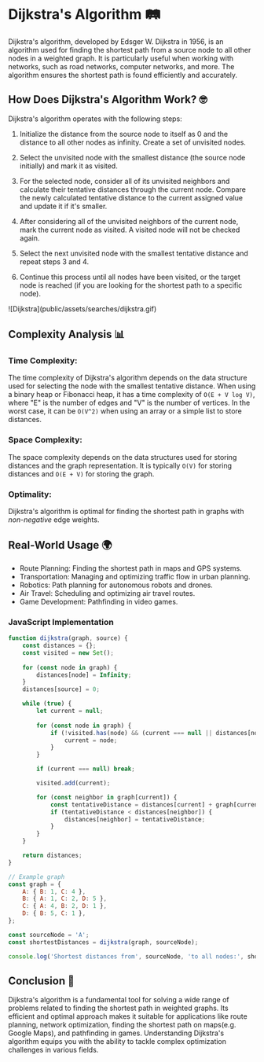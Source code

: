# Dijkstra's Algorithm 🛤️

Dijkstra's algorithm, developed by Edsger W. Dijkstra in 1956, is an algorithm used for 
finding the shortest path from a source node to all other nodes in a weighted graph. 
It is particularly useful when working with networks, such as road networks, computer 
networks, and more. The algorithm ensures the shortest path is found efficiently and accurately.

## How Does Dijkstra's Algorithm Work? 🤓
Dijkstra's algorithm operates with the following steps:

1. Initialize the distance from the source node to itself as 0 and the distance to all other nodes as infinity. Create a set of unvisited nodes.

2. Select the unvisited node with the smallest distance (the source node initially) and mark it as visited.

3. For the selected node, consider all of its unvisited neighbors and calculate their tentative distances through the current node. Compare the newly calculated tentative distance to the current assigned value and update it if it's smaller.

4. After considering all of the unvisited neighbors of the current node, mark the current node as visited. A visited node will not be checked again.

5. Select the next unvisited node with the smallest tentative distance and repeat steps 3 and 4.

6. Continue this process until all nodes have been visited, or the target node is reached (if you are looking for the shortest path to a specific node).

<div className="border border-black rounded-sm">
![Dijkstra](public/assets/searches/dijkstra.gif)
</div>

## Complexity Analysis 📊

### Time Complexity: 
The time complexity of Dijkstra's algorithm depends on the data structure 
used for selecting the node with the smallest tentative distance. When using 
a binary heap or Fibonacci heap, it has a time complexity of `O(E + V log V)`, 
where "E" is the number of edges and "V" is the number of vertices. In the worst 
case, it can be `O(V^2)` when using an array or a simple list to store distances.

### Space Complexity: 
The space complexity depends on the data structures used for 
storing distances and the graph representation. It is typically `O(V)` for storing distances 
and `O(E + V)` for storing the graph.

### Optimality: 
Dijkstra's algorithm is optimal for finding the shortest path in graphs with _non-negative_ edge weights.

## Real-World Usage 🌍

- Route Planning: Finding the shortest path in maps and GPS systems.
- Transportation: Managing and optimizing traffic flow in urban planning.
- Robotics: Path planning for autonomous robots and drones.
- Air Travel: Scheduling and optimizing air travel routes.
- Game Development: Pathfinding in video games.

### JavaScript Implementation

```js filename="dijkstra.js" copy
function dijkstra(graph, source) {
    const distances = {};
    const visited = new Set();
    
    for (const node in graph) {
        distances[node] = Infinity;
    }
    distances[source] = 0;

    while (true) {
        let current = null;
        
        for (const node in graph) {
            if (!visited.has(node) && (current === null || distances[node] < distances[current])) {
                current = node;
            }
        }

        if (current === null) break;

        visited.add(current);

        for (const neighbor in graph[current]) {
            const tentativeDistance = distances[current] + graph[current][neighbor];
            if (tentativeDistance < distances[neighbor]) {
                distances[neighbor] = tentativeDistance;
            }
        }
    }

    return distances;
}

// Example graph
const graph = {
    A: { B: 1, C: 4 },
    B: { A: 1, C: 2, D: 5 },
    C: { A: 4, B: 2, D: 1 },
    D: { B: 5, C: 1 },
};

const sourceNode = 'A';
const shortestDistances = dijkstra(graph, sourceNode);

console.log('Shortest distances from', sourceNode, 'to all nodes:', shortestDistances);
```

## Conclusion 🌟
Dijkstra's algorithm is a fundamental tool for solving a wide range of 
problems related to finding the shortest path in weighted graphs. 
Its efficient and optimal approach makes it suitable for applications like route planning, 
network optimization, finding the shortest path on maps(e.g. Google Maps), and pathfinding in games. 
Understanding Dijkstra's algorithm equips you with the ability to tackle complex optimization 
challenges in various fields.